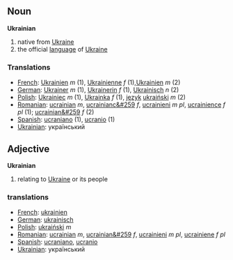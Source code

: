 == Noun ==
'''Ukrainian'''

# native from [[Ukraine]]
# the official [[language]] of [[Ukraine]]

=== Translations ===
*[[French]]: [[Ukrainien]] ''m'' (1), [[Ukrainienne]] ''f'' (1),[[Ukrainien]] ''m'' (2)
*[[German]]: [[Ukrainer]] ''m'' (1), [[Ukrainerin]] ''f'' (1), [[Ukrainisch]] ''n'' (2)
*[[Polish]]: [[Ukrainiec]] ''m'' (1), [[Ukrainka]] ''f'' (1), [[język]] [[ukraiński]] ''m'' (2)
*[[Romanian]]: [[ucrainian]] ''m'', [[ucrainianc&#259]] ''f'', [[ucrainieni]] ''m pl'', [[ucrainience]] ''f pl'' (1); [[ucrainian&#259]] ''f'' (2)
*[[Spanish]]: [[ucraniano]] (1), [[ucranio]] (1)
*[[Ukrainian]]: український

== Adjective ==
'''Ukrainian'''

# relating to [[Ukraine]] or its people

=== translations ===
*[[French]]: [[ukrainien]]
*[[German]]: [[ukrainisch]]
*[[Polish]]: [[ukraiński]] ''m''
*[[Romanian]]: [[ucrainian]] ''m'', [[ucrainian&#259]] ''f'', [[ucrainieni]] ''m pl'', [[ucrainiene]] ''f pl''
*[[Spanish]]: [[ucraniano]], [[ucranio]]
*[[Ukrainian]]: український